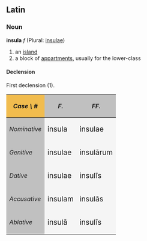 ==Latin==
===Noun===
'''insula''' ''f'' (Plural: [[insulae]])
#an [[island]]
#a block of [[apartment|appartments]], usually for the lower-class

====Declension====
First declension (1).
{| cellpadding="5" border="1"
!style="background:#F1BC4E;"| ''Case \ #''
!style="background:#C0C0C0;"| ''F.''
!style="background:#C0C0C0;"| ''FF.''
|-
!style="background:#C0C0C0;"| ''Nominative''
|style="background:#F5F5F5;"| <big> insula
|style="background:#F5F5F5;"| <big> insulae
|-
!style="background:#C0C0C0;"| ''Genitive''
|style="background:#F5F5F5;"| <big> insulae
|style="background:#F5F5F5;"| <big> insul&#257;rum
|-
!style="background:#C0C0C0;"| ''Dative''
|style="background:#F5F5F5;"| <big> insulae
|style="background:#F5F5F5;"| <big> insul&#299;s
|-
!style="background:#C0C0C0;"| ''Accusative''
|style="background:#F5F5F5;"| <big> insulam
|style="background:#F5F5F5;"| <big> insul&#257;s
|-
!style="background:#C0C0C0;"| ''Ablative''
|style="background:#F5F5F5;"| <big> insul&#257;
|style="background:#F5F5F5;"| <big> insul&#299;s
|}